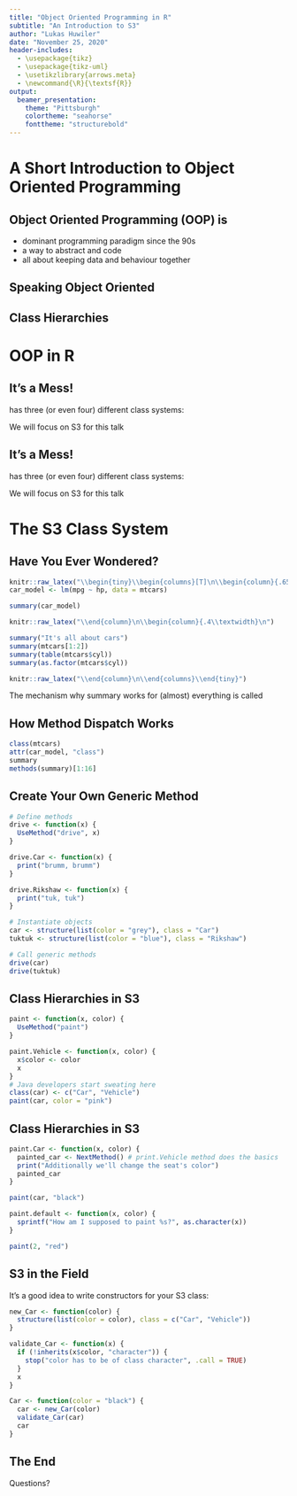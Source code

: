 ```yaml
---
title: "Object Oriented Programming in R"
subtitle: "An Introduction to S3"
author: "Lukas Huwiler"
date: "November 25, 2020"
header-includes:
  - \usepackage{tikz}
  - \usepackage{tikz-uml}
  - \usetikzlibrary{arrows.meta}
  - \newcommand{\R}{\textsf{R}}
output:
  beamer_presentation:
    theme: "Pittsburgh"
    colortheme: "seahorse"
    fonttheme: "structurebold"
---
```



# A \textit{Very} Short Introduction to Object Oriented Programming

## Object Oriented Programming (OOP) is \dots

- \dots \textit{the} dominant programming paradigm since the 90s
- \dots a way to abstract and code
- \dots all about keeping data and behaviour together

## Speaking Object Oriented

\begin{columns}[T]
\begin{column}{.4\textwidth}
\begin{minipage}[t]{\textwidth}
\includegraphics[width=\textwidth]{img/car.png}
\end{minipage}
\end{column}%
\hfill%
\begin{column}{.6\textwidth}
\begin{itemize} 
  \item It's a car $\rightarrow$ It's an \textit{instance} or \textit{object} of \textit{class} car
  \item It's a \textit{grey} car $\rightarrow$ The class car has an \textit{attribute} \texttt{colour} (data)
  \item A car can \textit{drive} $\rightarrow$ The class car has a \textit{method} \texttt{drive} (behaviour)
\end{itemize}
\end{column}%
\end{columns}

## Class Hierarchies

\begin{columns}[T]
\begin{column}{.4\textwidth}
\begin{minipage}[t]{\textwidth}
\begin{tikzpicture}
  \umlclass[type=abstract,x=2]{Vehicle}{+ color: string}{+ drive(to)}
  \node[inner sep=0pt] (car) at (0,-4) {\includegraphics[width=.5\textwidth]{img/car.png}};
  \node[inner sep=0pt] (tuktuk) at (4,-4) {\includegraphics[width=.5\textwidth]{img/tuktuk.png}};
  \draw[-{Triangle[open,length=3mm,width=3mm]}, thick] (tuktuk.north) -- ([xshift=20pt,yshift=-2pt]Vehicle.south);
  \draw[-{Triangle[open,length=3mm,width=3mm]}, thick] (car.north) -- ([xshift=-20pt,yshift=-2pt]Vehicle.south);
\end{tikzpicture}
\end{minipage}
\end{column}%
\hfill%
\begin{column}{.6\textwidth}
\begin{itemize} 
  \item Cars and rickshaws are vehicles $\rightarrow$ Cars and rickshaws \textit{inherit} from Vehicle 
  \item You will never see a vehicle (only types of vehicles) $\rightarrow$ Vehicle is an \textit{abstract class}
  \item \dots and this is not just a diagram, it's an UML class diagram $\rightarrow$ OOP even has it's own graphical representation language
\end{itemize}
\end{column}%
\end{columns}



# OOP in R

## It's a Mess!

\R has three (or even four) different class systems:

\begin{columns}[T]
\begin{column}{0.6\textwidth}
\begin{itemize}
  \item \textbf{S3:} oldest class system; very simple but elegant; comes with some limitations
  \item \textbf{S4:} more formal; adds multiple dispatch and type checks
  \item \textbf{R5:} Reference classes; feels similar to C++, Java, or Python; reference semantics
  \item \textbf{(R6):} the unofficial (but better?) implementation of R5
\end{itemize}
\end{column}
\hfill
\begin{column}{0.4\textwidth}

\end{column}
\end{columns}
\vfill
We will focus on S3 for this talk\dots

## It's a Mess!

\R has three (or even four) different class systems:

\begin{columns}[T]
\begin{column}{0.6\textwidth}
\begin{itemize}
  \item \textbf{S3:} oldest class system; very simple but elegant; comes with some limitations
  \item \textbf{S4:} more formal; adds multiple dispatch and type checks
  \item \textbf{R5:} Reference classes; feels similar to C++, Java, or Python; reference semantics
  \item \textbf{(R6):} the unofficial (but better?) implementation of R5
\end{itemize}
\end{column}
\hfill
\begin{column}{0.4\textwidth}
\begin{tikzpicture}
  \node[inner sep=0pt] (noop) at (0,0) {\textit{not really object oriented}};
  \node[inner sep=0pt] (oop) at (0,-4) {\textit{object oriented}};
  \draw[<->, thick] ([yshift=-2pt]noop.south) -- ([yshift=2pt]oop.north);
\end{tikzpicture}
\end{column}
\end{columns}
\vfill
We will focus on S3 for this talk\dots

# The S3 Class System

## Have You Ever Wondered?

```r
knitr::raw_latex("\\begin{tiny}\\begin{columns}[T]\n\\begin{column}{.65\\textwidth}\n")
car_model <- lm(mpg ~ hp, data = mtcars)
```
```r
summary(car_model)
```
```r
knitr::raw_latex("\\end{column}\n\\begin{column}{.4\\textwidth}\n")
```
```r
summary("It's all about cars")
summary(mtcars[1:2])
summary(table(mtcars$cyl))
summary(as.factor(mtcars$cyl))
```
```r
knitr::raw_latex("\\end{column}\n\\end{columns}\\end{tiny}")
```

The mechanism why summary works for (almost) everything is called \textit{method dispatch}

## How Method Dispatch Works

\scriptsize
```r
class(mtcars)
attr(car_model, "class")
summary
methods(summary)[1:16]
```

## Create Your Own Generic Method

\scriptsize
```r
# Define methods
drive <- function(x) {
  UseMethod("drive", x)
}

drive.Car <- function(x) {
  print("brumm, brumm")
}

drive.Rikshaw <- function(x) {
  print("tuk, tuk")
}

# Instantiate objects
car <- structure(list(color = "grey"), class = "Car")
tuktuk <- structure(list(color = "blue"), class = "Rikshaw")

# Call generic methods
drive(car)
drive(tuktuk)
```

## Class Hierarchies in S3

\scriptsize
```r
paint <- function(x, color) {
  UseMethod("paint")
}

paint.Vehicle <- function(x, color) {
  x$color <- color
  x
}
# Java developers start sweating here
class(car) <- c("Car", "Vehicle")
paint(car, color = "pink")
```

## Class Hierarchies in S3

\scriptsize
```r
paint.Car <- function(x, color) {
  painted_car <- NextMethod() # print.Vehicle method does the basics
  print("Additionally we'll change the seat's color")
  painted_car
}

paint(car, "black")

paint.default <- function(x, color) {
  sprintf("How am I supposed to paint %s?", as.character(x))
}

paint(2, "red")
```

## S3 in the Field

It's a good idea to write constructors for your S3 class:

\scriptsize
```r
new_Car <- function(color) {
  structure(list(color = color), class = c("Car", "Vehicle"))
}

validate_Car <- function(x) {
  if (!inherits(x$color, "character")) {
    stop("color has to be of class character", .call = TRUE) 
  }
  x
}

Car <- function(color = "black") {
  car <- new_Car(color)
  validate_Car(car)
  car
}
```

## The End

\Huge
Questions?
